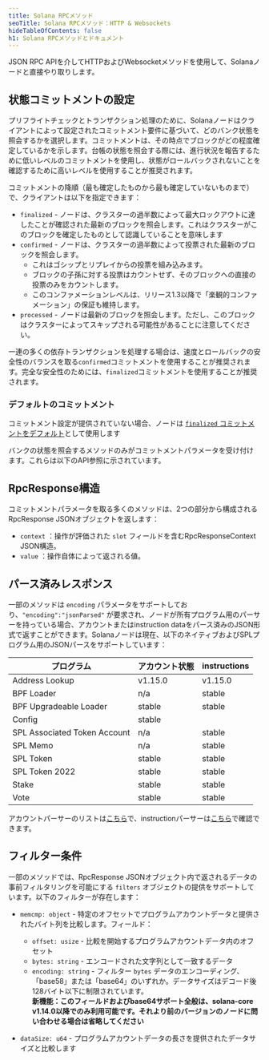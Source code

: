 ```yaml
---
title: Solana RPCメソッド
seoTitle: Solana RPCメソッド：HTTP & Websockets
hideTableOfContents: false
h1: Solana RPCメソッドとドキュメント
---
```


JSON RPC
APIを介してHTTPおよびWebsocketメソッドを使用して、Solanaノードと直接やり取りします。

## 状態コミットメントの設定

プリフライトチェックとトランザクション処理のために、Solanaノードはクライアントによって設定されたコミットメント要件に基づいて、どのバンク状態を照会するかを選択します。コミットメントは、その時点でブロックがどの程度確定しているかを示します。台帳の状態を照会する際には、進行状況を報告するために低いレベルのコミットメントを使用し、状態がロールバックされないことを確認するために高いレベルを使用することが推奨されます。

コミットメントの降順（最も確定したものから最も確定していないものまで）で、クライアントは以下を指定できます：

- `finalized` - ノードは、クラスターの過半数によって最大ロックアウトに達したことが確認された最新のブロックを照会します。これはクラスターがこのブロックを確定したものとして認識していることを意味します
- `confirmed` - ノードは、クラスターの過半数によって投票された最新のブロックを照会します。
  - これはゴシップとリプレイからの投票を組み込みます。
  - ブロックの子孫に対する投票はカウントせず、そのブロックへの直接の投票のみをカウントします。
  - このコンファメーションレベルは、リリース1.3以降で「楽観的コンファメーション」の保証も維持します。
- `processed` - ノードは最新のブロックを照会します。ただし、このブロックはクラスターによってスキップされる可能性があることに注意してください。

一連の多くの依存トランザクションを処理する場合は、速度とロールバックの安全性のバランスを取る`confirmed`コミットメントを使用することが推奨されます。完全な安全性のためには、`finalized`コミットメントを使用することが推奨されます。

### デフォルトのコミットメント

コミットメント設定が提供されていない場合、ノードは
[`finalized` コミットメントをデフォルト](https://github.com/anza-xyz/agave/blob/aa0922d6845e119ba466f88497e8209d1c82febc/sdk/src/commitment_config.rs#L199-L203)として使用します

バンクの状態を照会するメソッドのみがコミットメントパラメータを受け付けます。これらは以下のAPI参照に示されています。

## RpcResponse構造

コミットメントパラメータを取る多くのメソッドは、2つの部分から構成されるRpcResponse
JSONオブジェクトを返します：

- `context` ：操作が評価された `slot` フィールドを含むRpcResponseContext
  JSON構造。
- `value` ：操作自体によって返される値。

## パース済みレスポンス

一部のメソッドは `encoding`
パラメータをサポートしており、`"encoding":"jsonParsed"`
が要求され、ノードが所有プログラム用のパーサーを持っている場合、アカウントまたはinstruction
dataをパース済みのJSON形式で返すことができます。Solanaノードは現在、以下のネイティブおよびSPLプログラム用のJSONパースをサポートしています：

| プログラム                   | アカウント状態 | instructions |
| ---------------------------- | -------------- | ------------ |
| Address Lookup               | v1.15.0        | v1.15.0      |
| BPF Loader                   | n/a            | stable       |
| BPF Upgradeable Loader       | stable         | stable       |
| Config                       | stable         |              |
| SPL Associated Token Account | n/a            | stable       |
| SPL Memo                     | n/a            | stable       |
| SPL Token                    | stable         | stable       |
| SPL Token 2022               | stable         | stable       |
| Stake                        | stable         | stable       |
| Vote                         | stable         | stable       |

アカウントパーサーのリストは[こちら](https://github.com/solana-labs/solana/blob/master/account-decoder/src/parse_account_data.rs)で、instructionパーサーは[こちら](https://github.com/solana-labs/solana/blob/master/transaction-status/src/parse_instruction.rs)で確認できます。

## フィルター条件

一部のメソッドでは、RpcResponse
JSONオブジェクト内で返されるデータの事前フィルタリングを可能にする `filters`
オブジェクトの提供をサポートしています。以下のフィルターが存在します：

- `memcmp: object` - 特定のオフセットでプログラムアカウントデータと提供されたバイト列を比較します。フィールド：
  - `offset: usize` - 比較を開始するプログラムアカウントデータ内のオフセット
  - `bytes: string` - エンコードされた文字列として一致するデータ
  - `encoding: string` - フィルター `bytes`
    データのエンコーディング、「base58」または「base64」のいずれか。データサイズはデコード後128バイト以下に制限されています。<br />
    **新機能：このフィールドおよびbase64サポート全般は、solana-core
    v1.14.0以降でのみ利用可能です。それより前のバージョンのノードに問い合わせる場合は省略してください**

- `dataSize: u64` - プログラムアカウントデータの長さを提供されたデータサイズと比較します
